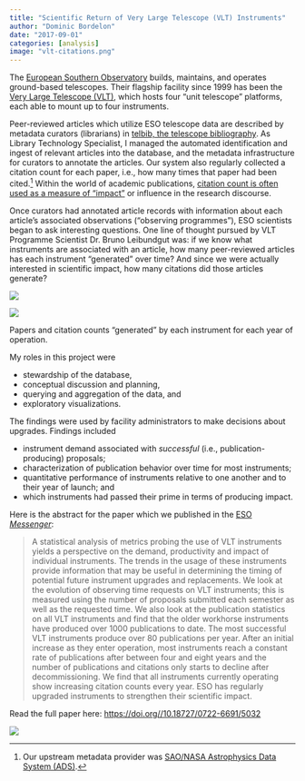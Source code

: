 ```yaml
---
title: "Scientific Return of Very Large Telescope (VLT) Instruments"
author: "Dominic Bordelon"
date: "2017-09-01"
categories: [analysis]
image: "vlt-citations.png"
---
```


The [European Southern Observatory](https://www.eso.org/public/) builds, maintains, and operates ground-based telescopes. Their flagship facility since 1999 has been the [Very Large Telescope (VLT)](https://en.wikipedia.org/wiki/Very_Large_Telescope), which hosts four "unit telescope" platforms, each able to mount up to four instruments.

Peer-reviewed articles which utilize ESO telescope data are described by metadata curators (librarians) in [telbib, the telescope bibliography](https://telbib.eso.org/). As Library Technology Specialist, I managed the automated identification and ingest of relevant articles into the database, and the metadata infrastructure for curators to annotate the articles. Our system also regularly collected a citation count for each paper, i.e., how many times that paper had been cited.[^1] Within the world of academic publications, [citation count is often used as a measure of "impact"](https://en.wikipedia.org/wiki/Citation_impact) or influence in the research discourse.

[^1]: Our upstream metadata provider was [SAO/NASA Astrophysics Data System (ADS)](https://ui.adsabs.harvard.edu/).

Once curators had annotated article records with information about each article's associated observations ("observing programmes"), ESO scientists began to ask interesting questions. One line of thought pursued by VLT Programme Scientist Dr. Bruno Leibundgut was: if we know what instruments are associated with an article, how many peer-reviewed articles has each instrument "generated" over time? And since we were actually interested in scientific impact, how many citations did those articles generate?

::: {#fig-citations layout-ncol="2"}
![](vlt-papers.png)

![](vlt-citations.png)

Papers and citation counts "generated" by each instrument for each year of operation.
:::

My roles in this project were

-   stewardship of the database,
-   conceptual discussion and planning,
-   querying and aggregation of the data, and
-   exploratory visualizations.

The findings were used by facility administrators to make decisions about upgrades. Findings included

-   instrument demand associated with *successful* (i.e., publication-producing) proposals;
-   characterization of publication behavior over time for most instruments;
-   quantitative performance of instruments relative to one another and to their year of launch; and
-   which instruments had passed their prime in terms of producing impact.

Here is the abstract for the paper which we published in the [ESO *Messenger*](https://www.eso.org/sci/publications/messenger/):

> A statistical analysis of metrics probing the use of VLT instruments yields a perspective on the demand, productivity and impact of individual instruments. The trends in the usage of these instruments provide information that may be useful in determining the timing of potential future instrument upgrades and replacements. We look at the evolution of observing time requests on VLT instruments; this is measured using the number of proposals submitted each semester as well as the requested time. We also look at the publication statistics on all VLT instruments and find that the older workhorse instruments have produced over 1000 publications to date. The most successful VLT instruments produce over 80 publications per year. After an initial increase as they enter operation, most instruments reach a constant rate of publications after between four and eight years and the number of publications and citations only starts to decline after decommissioning. We find that all instruments currently operating show increasing citation counts every year. ESO has regularly upgraded instruments to strengthen their scientific impact.

Read the full paper here: <https://doi.org//10.18727/0722-6691/5032>

![](vlt-demand.png){fig-align="center"}
